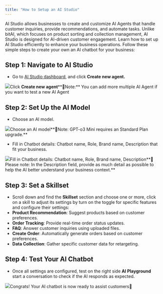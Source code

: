 ```yaml
---
title: "How to Setup an AI Studio"
---
```


AI Studio allows businesses to create and customize AI Agents that handle customer inquiries, provide recommendations, and automate tasks. Unlike bitAI, which focuses on product sorting and collection management, AI Studio is designed for AI-driven customer engagement. Learn how to set up AI Studio efficiently to enhance your business operations. Follow these simple steps to create your own an AI chatbot for your business:

## **Step 1: Navigate to AI Studio**

* Go to [AI Studio dashboard](https://app.bitbybit.studio/ai-studio/ai-agent), and click **Create new agent.**

![](https://cdn.prod.website-files.com/659655f5b20d395a5c69efcf/67cac0b64964400d32aba97c_AD_4nXdPEz6AekLit7H2yqUQQuZlIgcJTMx4TauxtTCoVSH4zouWIEc3VouQL7iUClftD7t-xHNaPNcKJq7-wxkowjF2Qx2dTo3E2-pW2YsDAniHvHm7oQPJC8eFjq9AC5wbjHZ7TJrW.png)Click **Create new agent****📌Note:** You can add more multiple AI Agent if you want to test a new AI Agent

## **Step 2: Set Up the AI Model**

* Choose an AI model.  
  


![](https://cdn.prod.website-files.com/659655f5b20d395a5c69efcf/67d90d9e2575606526457121_AD_4nXfatmPH6fStavM2v00OfZz_ttrC92BAxkxWDH4Z5vavto-ZmYoLuDrUsXzhmkm7VOggYq_SaIIeWYlF-WUQ-G_FEsgAPbQ2CZe0gTRFUCGrkvTTOL7tc-x1Vk4lyVGI-sMslOiYlg.png)Choose an AI model**📌Note: GPT-o3 Mini requires an Standard Plan upgrade.** 

* Fill in Chatbot details: Chatbot name, Role, Brand name, Description that fit your business.  


![](https://cdn.prod.website-files.com/659655f5b20d395a5c69efcf/67cac0b73a1c4e9ed47140c9_AD_4nXeM2r4RnHwLybOpGxX5qPk5PANTRsLSzb20CvtUbH3VKhiT0VXNZhW9QqMW0_zSq_C7BXO0CF-X6nP9EEWkS4gJ3qDg33FCK6-KgvSEAy82Djs_FSojLsUFTHT6si5QtWgrKHGE.png)Fill in Chatbot details: Chatbot name, Role, Brand name, Description**📌 Please note: In the Description field, provide as much detail as possible to help the AI better understand your business context.**

## **Step 3: Set a Skillset**

* Scroll down and find the **Skillset** section and choose one or more, click on a skill to adjust its settings by turn on the toggle for specific features and configure their settings:
* **Product Recommendation**: Suggest products based on customer preferences.
* **Order Tracking**: Provide real-time order status updates.
* **FAQ**: Answer customer inquiries using uploaded files.
* **Create Order**: Automatically generate orders based on customer preferences.
* **Data Collection**: Gather specific customer data for retargeting.

## **Step 4: Test Your AI Chatbot**

* Once all settings are configured, test on the right side **AI Playground** start a conversation to check if the AI responds as expected.  


![](https://cdn.prod.website-files.com/659655f5b20d395a5c69efcf/67cac0b600d68cdaa2633a82_AD_4nXe1DK2B66KrH8nWshP73ZICYcc8x9FNYEavPV1vf8cvqHiVlm4bxjrnZ_Oan3VVz4LYH16C2ifsl93SMqL_DoMH8oRWjUoCz7arC4twkw5X8c5c18k4CAYr_iC96eDqrikJzLyeQQ.png)Congrats! Your AI chatbot is now ready to assist customers🚀
